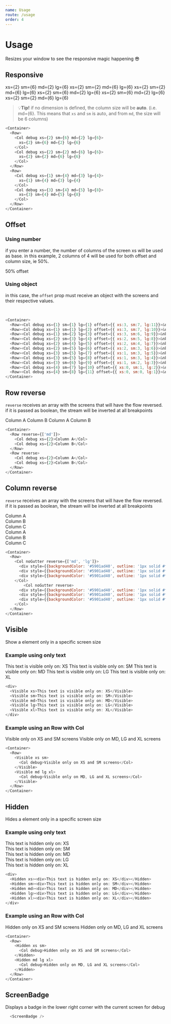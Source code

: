 ```yaml
---
name: Usage
route: /usage
order: 4
---
```



# Usage

Resizes your window to see the responsive magic happening 😎

## Responsive

<Container>
  <Row>
    <Col debug xs={2} sm={6} md={2} lg={6}>
      xs={2} sm={6} md={2} lg={6}
    </Col>
    <Col debug xs={2} sm={2} md={6} lg={6}>
      xs={2} sm={2} md={6} lg={6}
    </Col>
  </Row>
  <Row>
    <Col debug xs={2} sm={2} md={6} lg={6}>
      xs={2} sm={2} md={6} lg={6}
    </Col>
    <Col debug xs={2} sm={6} md={2} lg={6}>
      xs={2} sm={6} md={2} lg={6}
    </Col>
  </Row>
  <Row>
    <Col debug xs={2} sm={6} md={2} lg={6}>
      xs={2} sm={6} md={2} lg={6}
    </Col>
    <Col debug xs={2} sm={2} md={6} lg={6}>
      xs={2} sm={2} md={6} lg={6}
    </Col>
  </Row>
</Container>

> 💡**Tip!** if no dimension is defined, the column size will be **auto**. 
(i.e. md={6}. This means that ```xs``` and ```sm``` is auto, 
and from ```md```, the size will be 6 columns)

```js
<Container>
  <Row>
    <Col debug xs={2} sm={6} md={2} lg={6}>
      xs={2} sm={6} md={2} lg={6}
    </Col>
    <Col debug xs={2} sm={2} md={6} lg={6}>
      xs={2} sm={2} md={6} lg={6}
    </Col>
  </Row>
  <Row>
    <Col debug xs={1} sm={4} md={3} lg={4}>
      xs={1} sm={4} md={3} lg={4}
    </Col>
    <Col debug xs={3} sm={4} md={5} lg={8}>
      xs={3} sm={4} md={5} lg={8}
    </Col>
  </Row>
</Container>
```

## Offset

### Using number

if you enter a number, the number of columns of the screen xs will be used as base. in this example, 2 columns of 4 will be used for both offset and column size, ie 50%.

<Container>
  <Row>
    <Col debug xs={2} offset={2}>50% offset</Col>
  </Row>
</Container>

### Using object

in this case, the ```offset``` prop must receive an object with the screens and their respective values.

<Container>
  <Row><Col debug xs={1} sm={1} lg={1} offset={{ xs:3, sm:7, lg:11}}>&nbsp;</Col></Row>
  <Row><Col debug xs={1} sm={1} lg={2} offset={{ xs:3, sm:7, lg:10}}>&nbsp;</Col></Row>
  <Row><Col debug xs={1} sm={2} lg={3} offset={{ xs:3, sm:6, lg:9}}>&nbsp;</Col></Row>
  <Row><Col debug xs={2} sm={3} lg={4} offset={{ xs:2, sm:5, lg:8}}>&nbsp;</Col></Row>
  <Row><Col debug xs={2} sm={4} lg={5} offset={{ xs:2, sm:4, lg:7}}>&nbsp;</Col></Row>
  <Row><Col debug xs={2} sm={5} lg={6} offset={{ xs:2, sm:3, lg:6}}>&nbsp;</Col></Row>
  <Row><Col debug xs={3} sm={5} lg={7} offset={{ xs:1, sm:3, lg:5}}>&nbsp;</Col></Row>
  <Row><Col debug xs={3} sm={5} lg={8} offset={{ xs:1, sm:3, lg:4}}>&nbsp;</Col></Row>
  <Row><Col debug xs={3} sm={6} lg={9} offset={{ xs:1, sm:2, lg:3}}>&nbsp;</Col></Row>
  <Row><Col debug xs={4} sm={7} lg={10} offset={{ xs:0, sm:1, lg:2}}>&nbsp;</Col></Row>
  <Row><Col debug xs={4} sm={8} lg={11} offset={{ xs:0, sm:0, lg:1}}>&nbsp;</Col></Row>
</Container>

```js
<Container>
  <Row><Col debug xs={1} sm={1} lg={1} offset={{ xs:3, sm:7, lg:11}}>&nbsp;</Col></Row>
  <Row><Col debug xs={1} sm={1} lg={2} offset={{ xs:3, sm:7, lg:10}}>&nbsp;</Col></Row>
  <Row><Col debug xs={1} sm={2} lg={3} offset={{ xs:3, sm:6, lg:9}}>&nbsp;</Col></Row>
  <Row><Col debug xs={2} sm={3} lg={4} offset={{ xs:2, sm:5, lg:8}}>&nbsp;</Col></Row>
  <Row><Col debug xs={2} sm={4} lg={5} offset={{ xs:2, sm:4, lg:7}}>&nbsp;</Col></Row>
  <Row><Col debug xs={2} sm={5} lg={6} offset={{ xs:2, sm:3, lg:6}}>&nbsp;</Col></Row>
  <Row><Col debug xs={3} sm={5} lg={7} offset={{ xs:1, sm:3, lg:5}}>&nbsp;</Col></Row>
  <Row><Col debug xs={3} sm={5} lg={8} offset={{ xs:1, sm:3, lg:4}}>&nbsp;</Col></Row>
  <Row><Col debug xs={3} sm={6} lg={9} offset={{ xs:1, sm:2, lg:3}}>&nbsp;</Col></Row>
  <Row><Col debug xs={4} sm={7} lg={10} offset={{ xs:0, sm:1, lg:2}}>&nbsp;</Col></Row>
  <Row><Col debug xs={4} sm={8} lg={11} offset={{ xs:0, sm:0, lg:1}}>&nbsp;</Col></Row>
</Container>
```
## Row reverse

```reverse``` receives an array with the screens that will have the flow reversed. if it is passed as boolean, the stream will be inverted at all breakpoints

<Container>
  <Row reverse={['md']}>
    <Col debug xs={2}>Column A</Col>
    <Col debug xs={2}>Column B</Col>
  </Row>
  <Row reverse>
    <Col debug xs={2}>Column A</Col>
    <Col debug xs={2}>Column B</Col>
  </Row>
</Container>

```js
<Container>
  <Row reverse={['md']}>
    <Col debug xs={2}>Column A</Col>
    <Col debug xs={2}>Column B</Col>
  </Row>
  <Row reverse>
    <Col debug xs={2}>Column A</Col>
    <Col debug xs={2}>Column B</Col>
  </Row>
</Container>
```

## Column reverse

```reverse``` receives an array with the screens that will have the flow reversed. if it is passed as boolean, the stream will be inverted at all breakpoints

<Container>
  <Row>
    <Col noGutter reverse={['md', 'lg']}>
      <div style={{backgroundColor: '#5901ad40', outline: '1px solid #fff'}}>Column A</div>
      <div style={{backgroundColor: '#5901ad40', outline: '1px solid #fff'}}>Column B</div>
      <div style={{backgroundColor: '#5901ad40', outline: '1px solid #fff'}}>Column C</div>
    </Col>
        <Col noGutter reverse>
      <div style={{backgroundColor: '#5901ad40', outline: '1px solid #fff'}}>Column A</div>
      <div style={{backgroundColor: '#5901ad40', outline: '1px solid #fff'}}>Column B</div>
      <div style={{backgroundColor: '#5901ad40', outline: '1px solid #fff'}}>Column C</div>
    </Col>
  </Row>
</Container>

```js
<Container>
  <Row>
    <Col noGutter reverse={['md', 'lg']}>
      <div style={{backgroundColor: '#5901ad40', outline: '1px solid #fff'}}>Column A</div>
      <div style={{backgroundColor: '#5901ad40', outline: '1px solid #fff'}}>Column B</div>
      <div style={{backgroundColor: '#5901ad40', outline: '1px solid #fff'}}>Column C</div>
    </Col>
        <Col noGutter reverse>
      <div style={{backgroundColor: '#5901ad40', outline: '1px solid #fff'}}>Column A</div>
      <div style={{backgroundColor: '#5901ad40', outline: '1px solid #fff'}}>Column B</div>
      <div style={{backgroundColor: '#5901ad40', outline: '1px solid #fff'}}>Column C</div>
    </Col>
  </Row>
</Container>
```

## Visible

Show a element only in a specific screen size

### Example using only text

<div>
  <Visible xs>This text is visible only on: XS</Visible>
  <Visible sm>This text is visible only on: SM</Visible>
  <Visible md>This text is visible only on: MD</Visible>
  <Visible lg>This text is visible only on: LG</Visible>
  <Visible xl>This text is visible only on: XL</Visible>
</div>

```js
<div>
  <Visible xs>This text is visible only on: XS</Visible>
  <Visible sm>This text is visible only on: SM</Visible>
  <Visible md>This text is visible only on: MD</Visible>
  <Visible lg>This text is visible only on: LG</Visible>
  <Visible xl>This text is visible only on: XL</Visible>
</div>
```

### Example using an Row with Col

<Container>
  <Row>
    <Visible xs sm>
      <Col debug>Visible only on XS and SM screens</Col>
    </Visible>
    <Visible md lg xl>
      <Col debug>Visible only on MD, LG and XL screens</Col>
    </Visible>
  </Row>
</Container>

```js
<Container>
  <Row>
    <Visible xs sm>
      <Col debug>Visible only on XS and SM screens</Col>
    </Visible>
    <Visible md lg xl>
      <Col debug>Visible only on MD, LG and XL screens</Col>
    </Visible>
  </Row>
</Container>
```

## Hidden

Hides a element only in a specific screen size

### Example using only text

<div>
  <Hidden xs><div>This text is hidden only on: XS</div></Hidden>
  <Hidden sm><div>This text is hidden only on: SM</div></Hidden>
  <Hidden md><div>This text is hidden only on: MD</div></Hidden>
  <Hidden lg><div>This text is hidden only on: LG</div></Hidden>
  <Hidden xl><div>This text is hidden only on: XL</div></Hidden>
</div>

```js
<div>
  <Hidden xs><div>This text is hidden only on: XS</div></Hidden>
  <Hidden sm><div>This text is hidden only on: SM</div></Hidden>
  <Hidden md><div>This text is hidden only on: MD</div></Hidden>
  <Hidden lg><div>This text is hidden only on: LG</div></Hidden>
  <Hidden xl><div>This text is hidden only on: XL</div></Hidden>
</div>
```

### Example using an Row with Col

<Container>
  <Row>
    <Hidden xs sm>
      <Col debug>Hidden only on XS and SM screens</Col>
    </Hidden>
    <Hidden md lg xl>
      <Col debug>Hidden only on MD, LG and XL screens</Col>
    </Hidden>
  </Row>
</Container>

```js
<Container>
  <Row>
    <Hidden xs sm>
      <Col debug>Hidden only on XS and SM screens</Col>
    </Hidden>
    <Hidden md lg xl>
      <Col debug>Hidden only on MD, LG and XL screens</Col>
    </Hidden>
  </Row>
</Container>
```

## ScreenBadge

Displays a badge in the lower right corner with the current screen for debug

<ScreenBadge />

```js
  <ScreenBadge />
```